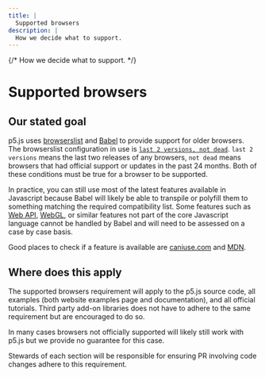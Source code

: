 ```yaml
---
title: |
  Supported browsers
description: |
  How we decide what to support.
---
```

{/* How we decide what to support. */}

# Supported browsers

## Our stated goal

p5.js uses [browserslist](https://browsersl.ist/) and [Babel](https://babeljs.io/) to provide support for older browsers. The browserslist configuration in use is [`last 2 versions, not dead`](https://browserslist.dev/?q=bGFzdCAyIHZlcnNpb25zLCBub3QgZGVhZA%3D%3D). `last 2 versions` means the last two releases of any browsers, `not dead` means browsers that had official support or updates in the past 24 months. Both of these conditions must be true for a browser to be supported.

In practice, you can still use most of the latest features available in Javascript because Babel will likely be able to transpile or polyfill them to something matching the required compatibility list. Some features such as [Web API](https://developer.mozilla.org/en-US/docs/Web/API), [WebGL](https://developer.mozilla.org/en-US/docs/Web/API/WebGL_API), or similar features not part of the core Javascript language cannot be handled by Babel and will need to be assessed on a case by case basis.

Good places to check if a feature is available are [caniuse.com](https://caniuse.com/) and [MDN](https://developer.mozilla.org/en-US/).

## Where does this apply

The supported browsers requirement will apply to the p5.js source code, all examples (both website examples page and documentation), and all official tutorials. Third party add-on libraries does not have to adhere to the same requirement but are encouraged to do so.

In many cases browsers not officially supported will likely still work with p5.js but we provide no guarantee for this case.

Stewards of each section will be responsible for ensuring PR involving code changes adhere to this requirement.
